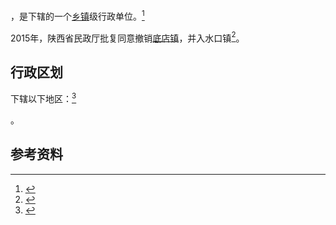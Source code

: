 {{中国乡级行政区|61/04/27/107/000}}

'''{{PAGENAMEBASE}}'''，是{{PRC admin/fullname|61/04/27/107/000|3}}下辖的一个[[乡镇|乡镇]]级行政单位。<ref>{{PRC admin/ref sgc|{{PRC admin/parent|61/04/27/107/000}}}}</ref>

2015年，陕西省民政厅批复同意撤销[[底店镇|底店镇]]，并入水口镇<ref>{{Cite web |url=http://news.xinhuanet.com/local/2015-06/28/c_127959075.htm |title=陕西省民政厅关于陕西省乡镇行政区划调整的公告 |accessdate=2017-09-13 |archive-date=2017-09-13 |archive-url=https://web.archive.org/web/20170913183916/http://news.xinhuanet.com/local/2015-06/28/c_127959075.htm |dead-url=no }}</ref>。

== 行政区划 ==

{{PAGENAMEBASE}}下辖以下地区：<ref>{{PRC admin/ref sgc|61/04/27/107/000}}</ref>

{{PRC admin/children|61/04/27/107/000}}。

== 参考资料 ==

{{reflist}}

{{行政区划小作品}}
{{PRC admin/navcat|61/04/27/107/000}}